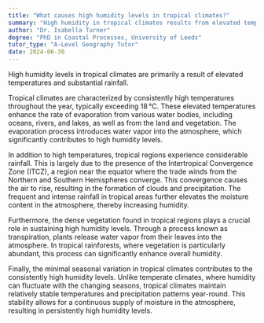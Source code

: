 ```yaml
---
title: "What causes high humidity levels in tropical climates?"
summary: "High humidity in tropical climates results from elevated temperatures and significant rainfall, creating a warm and moist environment."
author: "Dr. Isabella Turner"
degree: "PhD in Coastal Processes, University of Leeds"
tutor_type: "A-Level Geography Tutor"
date: 2024-06-30
---
```


High humidity levels in tropical climates are primarily a result of elevated temperatures and substantial rainfall.

Tropical climates are characterized by consistently high temperatures throughout the year, typically exceeding $18 \, \text{°C}$. These elevated temperatures enhance the rate of evaporation from various water bodies, including oceans, rivers, and lakes, as well as from the land and vegetation. The evaporation process introduces water vapor into the atmosphere, which significantly contributes to high humidity levels.

In addition to high temperatures, tropical regions experience considerable rainfall. This is largely due to the presence of the Intertropical Convergence Zone (ITCZ), a region near the equator where the trade winds from the Northern and Southern Hemispheres converge. This convergence causes the air to rise, resulting in the formation of clouds and precipitation. The frequent and intense rainfall in tropical areas further elevates the moisture content in the atmosphere, thereby increasing humidity.

Furthermore, the dense vegetation found in tropical regions plays a crucial role in sustaining high humidity levels. Through a process known as transpiration, plants release water vapor from their leaves into the atmosphere. In tropical rainforests, where vegetation is particularly abundant, this process can significantly enhance overall humidity.

Finally, the minimal seasonal variation in tropical climates contributes to the consistently high humidity levels. Unlike temperate climates, where humidity can fluctuate with the changing seasons, tropical climates maintain relatively stable temperatures and precipitation patterns year-round. This stability allows for a continuous supply of moisture in the atmosphere, resulting in persistently high humidity levels.
    